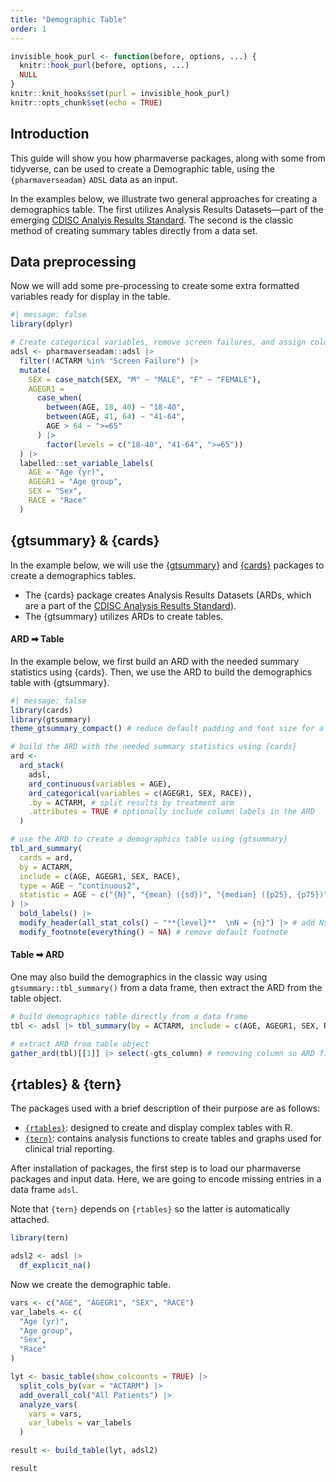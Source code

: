 ```yaml
---
title: "Demographic Table"
order: 1
---
```


```r
invisible_hook_purl <- function(before, options, ...) {
  knitr::hook_purl(before, options, ...)
  NULL
}
knitr::knit_hooks$set(purl = invisible_hook_purl)
knitr::opts_chunk$set(echo = TRUE)
```

## Introduction

This guide will show you how pharmaverse packages, along with some from tidyverse, can be used to create a Demographic table, using the `{pharmaverseadam}` `ADSL` data as an input.

In the examples below, we illustrate two general approaches for creating a demographics table.
The first utilizes Analysis Results Datasets---part of the emerging [CDISC Analyis Results Standard](https://www.cdisc.org/standards/foundational/analysis-results-standard).
The second is the classic method of creating summary tables directly from a data set.

## Data preprocessing

Now we will add some pre-processing to create some extra formatted variables ready for display in the table.

```r
#| message: false
library(dplyr)

# Create categorical variables, remove screen failures, and assign column labels
adsl <- pharmaverseadam::adsl |>
  filter(!ACTARM %in% "Screen Failure") |>
  mutate(
    SEX = case_match(SEX, "M" ~ "MALE", "F" ~ "FEMALE"),
    AGEGR1 =
      case_when(
        between(AGE, 18, 40) ~ "18-40",
        between(AGE, 41, 64) ~ "41-64",
        AGE > 64 ~ ">=65"
      ) |>
        factor(levels = c("18-40", "41-64", ">=65"))
  ) |>
  labelled::set_variable_labels(
    AGE = "Age (yr)",
    AGEGR1 = "Age group",
    SEX = "Sex",
    RACE = "Race"
  )
```

## {gtsummary} & {cards}

In the example below, we will use the [{gtsummary}](https://www.danieldsjoberg.com/gtsummary/) and [{cards}](https://insightsengineering.github.io/cards/) packages to create a demographics tables.

- The {cards} package creates Analysis Results Datasets (ARDs, which are a part of the [CDISC Analysis Results Standard](https://www.cdisc.org/standards/foundational/analysis-results-standard)).
- The {gtsummary} utilizes ARDs to create tables.

#### ARD ➡ Table

In the example below, we first build an ARD with the needed summary statistics using {cards}.
Then, we use the ARD to build the demographics table with {gtsummary}.

```r
#| message: false
library(cards)
library(gtsummary)
theme_gtsummary_compact() # reduce default padding and font size for a gt table

# build the ARD with the needed summary statistics using {cards}
ard <-
  ard_stack(
    adsl,
    ard_continuous(variables = AGE),
    ard_categorical(variables = c(AGEGR1, SEX, RACE)),
    .by = ACTARM, # split results by treatment arm
    .attributes = TRUE # optionally include column labels in the ARD
  )

# use the ARD to create a demographics table using {gtsummary}
tbl_ard_summary(
  cards = ard,
  by = ACTARM,
  include = c(AGE, AGEGR1, SEX, RACE),
  type = AGE ~ "continuous2",
  statistic = AGE ~ c("{N}", "{mean} ({sd})", "{median} ({p25}, {p75})", "{min}, {max}")
) |>
  bold_labels() |>
  modify_header(all_stat_cols() ~ "**{level}**  \nN = {n}") |> # add Ns to header
  modify_footnote(everything() ~ NA) # remove default footnote
```

#### Table ➡ ARD

One may also build the demographics in the classic way using `gtsummary::tbl_summary()` from a data frame, then extract the ARD from the table object.

```r
# build demographics table directly from a data frame
tbl <- adsl |> tbl_summary(by = ACTARM, include = c(AGE, AGEGR1, SEX, RACE))

# extract ARD from table object
gather_ard(tbl)[[1]] |> select(-gts_column) # removing column so ARD fits on page
```

## {rtables} & {tern}

The packages used with a brief description of their purpose are as follows:

* [`{rtables}`](https://insightsengineering.github.io/rtables/): designed to create and display complex tables with R.
* [`{tern}`](https://insightsengineering.github.io/tern/): contains analysis functions to create tables and graphs used for clinical trial reporting.

After installation of packages, the first step is to load our pharmaverse packages and input data. Here, we are going to encode missing entries in a data frame `adsl`.

Note that `{tern}` depends on `{rtables}` so the latter is automatically attached.

```r
library(tern)

adsl2 <- adsl |>
  df_explicit_na()
```

Now we create the demographic table.

```r
vars <- c("AGE", "AGEGR1", "SEX", "RACE")
var_labels <- c(
  "Age (yr)",
  "Age group",
  "Sex",
  "Race"
)

lyt <- basic_table(show_colcounts = TRUE) |>
  split_cols_by(var = "ACTARM") |>
  add_overall_col("All Patients") |>
  analyze_vars(
    vars = vars,
    var_labels = var_labels
  )

result <- build_table(lyt, adsl2)

result
```
